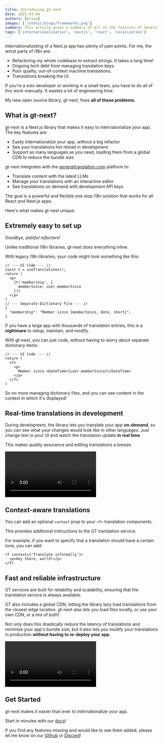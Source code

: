 ```yaml
---
title: Introducing gt-next
date: 2025-03-04
authors: [brian]
images: ['/static/blogs/frameworks.png']
summary: This article gives a summary of all of the features of General Translation.
tags: ['internationalization', 'nextjs', 'react', 'localization']
---
```


Internationalizating of a Next.js app has plenty of pain points. 
For me, the worst parts of i18n are:

- Refactoring my whole codebase to extract strings. It takes a long time!
- Ongoing tech debt from managing translation keys.
- Poor quality, out-of-context machine translations.
- Translations breaking the UI.

If you're a solo developer or working in a small team,
you have to do all of this work manually. 
It wastes a lot of engineering time.

My new open source library, gt-next, fixes **all of these problems**.

## What is gt-next?

gt-next is a Next.js library that makes it easy to internationalize your app.
The key features are:

- Easily internationalize your app, without a big refactor
- See your translations hot reload in development
- Support as many languages as you need, loading them from a global CDN to reduce the bundle size

gt-next integrates with the [generaltranslation.com](generaltranslation.com) platform to:

- Translate content with the latest LLMs
- Manage your translations with an interactive editor
- See translations on demand with development API keys

The goal is a powerful and flexible one stop i18n solution that works for all React and Next.js apps.

Here's what makes gt-next unique:

## Extremely easy to set up

_Goodbye, painful refactors!_

Unlike traditional i18n libraries, gt-next does everything inline.

With legacy i18n libraries, your code might look something like this:

```tsx
// --- UI Code --- //
const t = useTranslations();
return (
  <p>
    {t('membership', { 
      memberSince: user.memberSince 
    })}
  </p>
)
// --- Separate Dictionary File --- //
{
  "membership": "Member since {memberSince, date, short}",
}
```

If you have a large app with thousands of translation entries, this is a **nightmare** to setup, maintain, and modify.

With gt-next, you can just code, without having to worry about separate dictionary items:

```tsx
// --- UI Code --- //
return (
  <T>
    <p>
      Member since <DateTime>{user.memberSince}</DateTime>
    </p>
  </T>
)
```

So no more managing dictionary files,
and you can see content in the context in which it's displayed!

## Real-time translations in development

During development, the library lets you translate your app **on-demand**, so you can see what your changes would look like in other languages.
Just change text in your UI and watch the translation update **in real time**.

This makes quality assurance and editing translations a breeze.

<video
  controls
  src="https://cabuge2ah388tbmm.public.blob.vercel-storage.com/live-translation-59coTlE8Zo7jZX1AlXm6sKJPoqEPIV.mp4"
/>

## Context-aware translations

You can add an optional `context` prop to your `<T>` translation components.

This provides additional instructions to the GT translation service.

For example, if you want to specify that a translation should have a certain tone, you can add:

```tsx
<T context={'Translate informally'}>
  <p>Hey there, world!</p>
</T>
```

## Fast and reliable infrastructure

GT services are built for reliability and scalability, ensuring that the translation service is always available.

<InteractiveGlobe width="50vw" maxWidth="200px" />

GT also includes a global CDN, letting the library lazy load translations from the closest edge location.
gt-next also lets you load files locally, or use your own CDN, or a mix of both!

Not only does this drastically reduce the latency of translations and minimize your app's bundle size,
but it also lets you modify your translations in production **without having to re-deploy your app**.

<video
  controls
  src="https://cabuge2ah388tbmm.public.blob.vercel-storage.com/in-production-yRQjS1kSHYMszmCF4J9BxvVExjdpoL.mp4"
/>

## Get Started

gt-next makes it easier than ever to internationalize your app.

Start in minutes with our [docs](https://generaltranslation.com/docs)!

If you find any features missing and would like to see them added, please let me know on our [Github](https://github.com/General-Translation/gt-libraries/issues) or [Discord](https://discord.gg/W99K6fchSu)!
